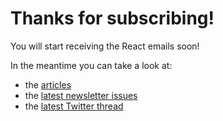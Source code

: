 # Thanks for subscribing!


<SignupConfirmationCall />

You will start receiving the React emails soon!

In the meantime you can take a look at:

- the [articles](/articles)
- the [latest newsletter issues](/newsletter)
- the [latest Twitter thread](https://slo.im/thread)
